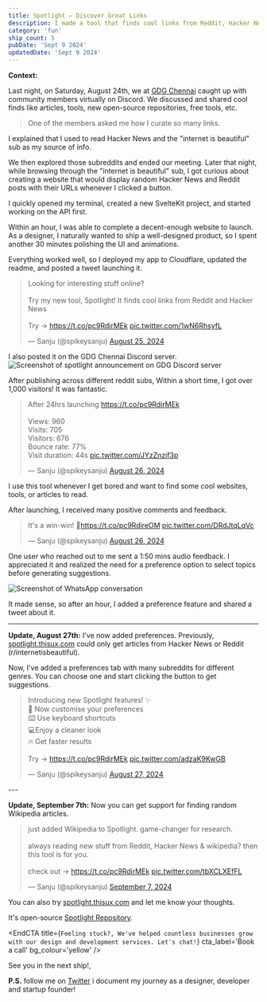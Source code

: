 ```yaml
---
title: Spotlight – Discover Great Links
description: I made a tool that finds cool links from Reddit, Hacker News, and Wikipedia. Launched it on Twitter and Discord. Got 1,000 visitors in 24 hours.
category: 'fun'
ship_count: 5
pubDate: 'Sept 9 2024'
updatedDate: 'Sept 9 2024'
---
```



**Context:**

Last night, on Saturday, August 24th, we at [GDG Chennai](https://gdg.community.dev/gdg-chennai/) caught up with community members virtually on Discord. We discussed and shared cool finds like articles, tools, new open-source repositories, free tools, etc. 

> One of the members asked me how I curate so many links. 

I explained that I used to read Hacker News and the "internet is beautiful" sub as my source of info.

We then explored those subreddits and ended our meeting. Later that night, while browsing through the "internet is beautiful" sub, I got curious about creating a website that would display random Hacker News and Reddit posts with their URLs whenever I clicked a button.

I quickly opened my terminal, created a new SvelteKit project, and started working on the API first.

Within an hour, I was able to complete a decent-enough website to launch. As a designer, I naturally wanted to ship a well-designed product, so I spent another 30 minutes polishing the UI and animations.

Everything worked well, so I deployed my app to Cloudflare, updated the readme, and posted a tweet launching it.

<blockquote class="twitter-tweet"><p lang="en" dir="ltr">Looking for interesting stuff online? <br /><br />Try my new tool, Spotlight! It finds cool links from Reddit and Hacker News<br /><br />Try → <a href="https://t.co/pc9RdirMEk">https://t.co/pc9RdirMEk</a> <a href="https://t.co/1wN6RhsyfL">pic.twitter.com/1wN6RhsyfL</a></p>&mdash; Sanju (@spikeysanju) <a href="https://twitter.com/spikeysanju/status/1827537680084955396?ref_src=twsrc%5Etfw">August 25, 2024</a></blockquote> <script async src="https://platform.twitter.com/widgets.js" charset="utf-8"></script>

I also posted it on the GDG Chennai Discord server.
![Screenshot of spotlight announcement on GDG Discord server](https://assets.andryon/ships/spotlight-announcement-on-discord.png)

After publishing across different reddit subs, Within a short time, I got over 1,000 visitors! It was fantastic.
<blockquote class="twitter-tweet"><p lang="en" dir="ltr">After 24hrs launching <a href="https://t.co/pc9RdirMEk">https://t.co/pc9RdirMEk</a><br /><br />Views: 960<br />Visits: 705<br />Visitors: 676<br />Bounce rate: 77%<br />Visit duration: 44s <a href="https://t.co/JYzZnzif3p">pic.twitter.com/JYzZnzif3p</a></p>&mdash; Sanju (@spikeysanju) <a href="https://twitter.com/spikeysanju/status/1827923044129808777?ref_src=twsrc%5Etfw">August 26, 2024</a></blockquote> <script async src="https://platform.twitter.com/widgets.js" charset="utf-8"></script>

I use this tool whenever I get bored and want to find some cool websites, tools, or articles to read.

After launching, I received many positive comments and feedback.

<blockquote class="twitter-tweet"><p lang="en" dir="ltr">It&#39;s a win-win! 🎉<a href="https://t.co/pc9RdireOM">https://t.co/pc9RdireOM</a> <a href="https://t.co/DRdJtqLqVc">pic.twitter.com/DRdJtqLqVc</a></p>&mdash; Sanju (@spikeysanju) <a href="https://twitter.com/spikeysanju/status/1828125019559371211?ref_src=twsrc%5Etfw">August 26, 2024</a></blockquote> <script async src="https://platform.twitter.com/widgets.js" charset="utf-8"></script>

One user who reached out to me sent a 1:50 mins audio feedback. I appreciated it and realized the need for a preference option to select topics before generating suggestions.

![Screenshot of WhatsApp conversation](https://assets.andryon/ships/whatsapp-conversation.png)

It made sense, so after an hour, I added a preference feature and shared a tweet about it.

---

**Update, August 27th:** I've now added preferences. Previously, [spotlight.thisux.com](spotlight.thisux.com) could only get articles from Hacker News or Reddit (r/internetisbeautiful). 

Now, I've added a preferences tab with many subreddits for different genres. You can choose one and start clicking the button to get suggestions.

<blockquote class="twitter-tweet" data-media-max-width="560">
  <p lang="en" dir="ltr">
    Introducing new Spotlight features! ✨ <br />
    🔄 Now customise your preferences<br />
    ⌨️ Use keyboard shortcuts<br />
    💻Enjoy a cleaner look<br />
    🔥 Get faster results <br /><br />
    Try → <a href="https://t.co/pc9RdirMEk">https://t.co/pc9RdirMEk</a> 
    <a href="https://t.co/adzaK9KwGB">pic.twitter.com/adzaK9KwGB</a>
  </p>
  &mdash; Sanju (@spikeysanju) 
  <a href="https://twitter.com/spikeysanju/status/1828382706004304210?ref_src=twsrc%5Etfw">August 27, 2024</a>
</blockquote>
<script async src="https://platform.twitter.com/widgets.js" charset="utf-8"></script>
---

**Update, September 7th:** Now you can get support for finding random Wikipedia articles.

<blockquote class="twitter-tweet">
  <p lang="en" dir="ltr">
    just added Wikipedia to Spotlight. game-changer for research. <br /><br />
    always reading new stuff from Reddit, Hacker News &amp; wikipedia? then this tool is for you.<br /><br />
    check out → <a href="https://t.co/pc9RdirMEk">https://t.co/pc9RdirMEk</a> 
    <a href="https://t.co/tbXCLXEfFL">pic.twitter.com/tbXCLXEfFL</a>
  </p>
  &mdash; Sanju (@spikeysanju) 
  <a href="https://twitter.com/spikeysanju/status/1832362228567437543?ref_src=twsrc%5Etfw">September 7, 2024</a>
</blockquote>
<script async src="https://platform.twitter.com/widgets.js" charset="utf-8"></script>

You can also try [spotlight.thisux.com](http://spotlight.thisux.com) and let me know your thoughts.

It's open-source [Spotlight Repository](https://github.com/thisuxhq/spotlight).


<EndCTA
	title={`Feeling stuck?, We've helped countless businesses grow with our design and development services. Let's chat!`}
	cta_label='Book a call'
	bg_colour='yellow'
/>

See you in the next ship!, 

**P.S.** follow me on [Twitter](https://x.com/spikeysanju) i document my journey as a designer, developer and startup founder!